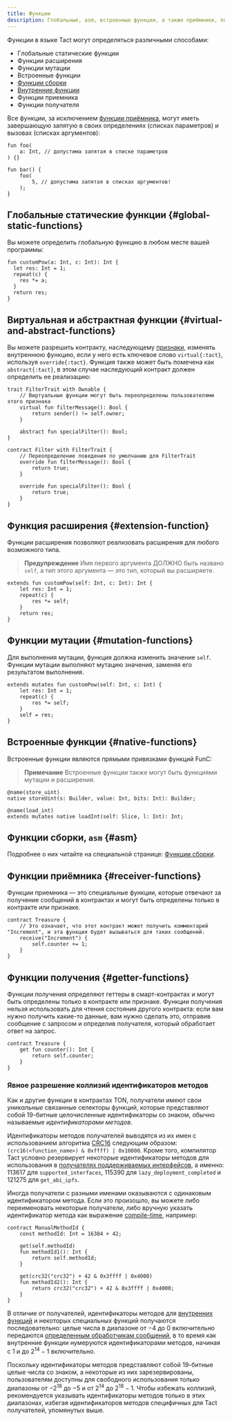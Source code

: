 ```yaml
---
title: Функции
description: Глобальные, asm, встроенные функции, а также приёмники, получатели и функции хранения, а также множество атрибутов, которые обеспечивают большую гибкость и выразительность языка Tact
---
```



Функции в языке Tact могут определяться различными способами:

- Глобальные статические функции
- Функции расширения
- Функции мутации
- Встроенные функции
- [Функции сборки](#asm)
- [Внутренние функции](/ru/book/contracts#internal-functions)
- Функции приемника
- Функции получателя

Все функции, за исключением [функции приёмника](#receiver-functions), могут иметь завершающую запятую в своих определениях (списках параметров) и вызовах (списках аргументов):

```tact
fun foo(
    a: Int, // допустима запятая в списке параметров
) {}

fun bar() {
    foo(
        5, // допустима запятая в списках аргументов!
    );
}
```

## Глобальные статические функции {#global-static-functions}

Вы можете определить глобальную функцию в любом месте вашей программы:

```tact
fun customPow(a: Int, c: Int): Int {
  let res: Int = 1;
  repeat(c) {
    res *= a;
  }
  return res;
}
```

## Виртуальная и абстрактная функции {#virtual-and-abstract-functions}

Вы можете разрешить контракту, наследующему [признаки](/ru/book/types#traits), изменять внутреннюю функцию, если у него есть ключевое слово `virtual{:tact}`, используя `override{:tact}`. Функция также может быть помечена как `abstract{:tact}`, в этом случае наследующий контракт должен определить ее реализацию:

```tact
trait FilterTrait with Ownable {
    // Виртуальные функции могут быть переопределены пользователями этого признака
    virtual fun filterMessage(): Bool {
        return sender() != self.owner;
    }

    abstract fun specialFilter(): Bool;
}

contract Filter with FilterTrait {
    // Переопределение поведения по умолчанию для FilterTrait
    override fun filterMessage(): Bool {
        return true;
    }

    override fun specialFilter(): Bool {
        return true;
    }
}
```

## Функция расширения {#extension-function}

Функции расширения позволяют реализовать расширения для любого возможного типа.

> **Предупреждение**
> Имя первого аргумента ДОЛЖНО быть названо `self`, а тип этого аргумента — это тип, который вы расширяете.

```tact
extends fun customPow(self: Int, c: Int): Int {
    let res: Int = 1;
    repeat(c) {
        res *= self;
    }
    return res;
}
```

## Функции мутации {#mutation-functions}

Для выполнения мутации, функция должна изменить значение `self`. Функции мутации выполняют мутацию значения, заменяя его результатом выполнения.

```tact
extends mutates fun customPow(self: Int, c: Int) {
    let res: Int = 1;
    repeat(c) {
        res *= self;
    }
    self = res;
}
```

## Встроенные функции {#native-functions}

Встроенные функции являются прямыми привязками функций FunC:

> **Примечание**
> Встроенные функции также могут быть функциями мутации и расширения.

```tact
@name(store_uint)
native storeUint(s: Builder, value: Int, bits: Int): Builder;

@name(load_int)
extends mutates native loadInt(self: Slice, l: Int): Int;
```

## Функции сборки, `asm` {#asm}

<Badge text="Доступно с версии Tact 1.5" variant="tip" size="medium"/><p/>

Подробнее о них читайте на специальной странице: [Функции сборки](/ru/book/assembly-functions).

## Функции приёмника {#receiver-functions}

Функции приемника — это специальные функции, которые отвечают за получение сообщений в контрактах и ​​могут быть определены только в контракте или признаке.

```tact
contract Treasure {
    // Это означает, что этот контракт может получить комментарий "Increment", и эта функция будет вызываться для таких сообщений.
    receive("Increment") {
        self.counter += 1;
    }
}
```

## Функции получения {#getter-functions}

Функции получения определяют геттеры в смарт-контрактах и ​​могут быть определены только в контракте или признаке.
Функции получения нельзя использовать для чтения состояния другого контракта: если вам нужно получить какие-то данные, вам нужно сделать это, отправив сообщение с запросом и определив получателя, который обработает ответ на запрос.

```tact
contract Treasure {
    get fun counter(): Int {
        return self.counter;
    }
}
```

### Явное разрешение коллизий идентификаторов методов

<Badge text="Доступно с версии Tact 1.6 (еще не выпущено)" option="tip" size="medium"/><p/>

Как и другие функции в контрактах TON, получатели имеют свои _уникальные_ связанные селекторы функций, которые представляют собой $19$-битные целочисленные идентификаторы со знаком, обычно называемые _идентификаторами методов_.

Идентификаторы методов получателей выводятся из их имен с использованием алгоритма [CRC16](https://en.wikipedia.org/wiki/Cyclic_redundancy_check) следующим образом: `(crc16(<function_name>) & 0xffff) | 0x10000`. Кроме того, компилятор Tact условно резервирует некоторые идентификаторы методов для использования в [получателях поддерживаемых интерфейсов](/ru/book/contracts#interfaces), а именно: $113617$ для `supported_interfaces`, $115390$ для `lazy_deployment_completed` и $121275$ для `get_abi_ipfs`.

Иногда получатели с разными именами оказываются с одинаковым идентификатором метода. Если это произошло, вы можете либо переименовать некоторые получатели, либо вручную указать идентификатор метода как выражение [compile-time](/ru/ref/core-comptime), например:

```tact
contract ManualMethodId {
    const methodId: Int = 16384 + 42;

    get(self.methodId)
    fun methodId1(): Int {
        return self.methodId;
    }

    get(crc32("crc32") + 42 & 0x3ffff | 0x4000)
    fun methodId2(): Int {
        return crc32("crc32") + 42 & 0x3ffff | 0x4000;
    }
}
```

В отличие от получателей, идентификаторы методов для [внутренних функций](/ru/book/contracts#internal-functions) и некоторых специальных функций получаются последовательно: целые числа в диапазоне от $-4$ до $0$ включительно передаются [определенным обработчикам сообщений](https://docs.ton.org/v3/documentation/smart-contracts/func/docs/functions#special-function-names), в то время как внутренние функции нумеруются идентификаторами методов, начиная с $1$ и до $2^{14} - 1$ включительно.

Поскольку идентификаторы методов представляют собой $19$-битные целые числа со знаком, а некоторые из них зарезервированы, пользователям доступны для свободного использования только диапазоны от $-2^{18}$ до $-5$ и от $2^{14}$ до $2^{18} - 1$. Чтобы избежать коллизий, рекомендуется указывать идентификаторы методов только в этих диапазонах, избегая идентификаторов методов специфичных для Tact получателей, упомянутых выше.

[p]: /ru/book/types#primitive-types
[struct]: /ru/book/structs-and-messages#structs
[slice]: /ru/book/cells#slices
